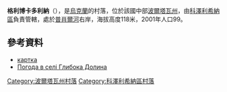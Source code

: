 {{coord|49|25|14|N|33|45|27|E|scale:100000_region:UA|display=title}}

'''格利博卡多利納'''（{{lang-uk|Глибока Долина}}），是[[烏克蘭|烏克蘭]]的村落，位於該國中部[[波爾塔瓦州|波爾塔瓦州]]，由[[科澤利希納區|科澤利希納區]]負責管轄，處於[[普肖爾河|普肖爾河]]右岸，海拔高度118米，2001年人口99。

==參考資料==
* [http://gska2.rada.gov.ua/pls/z7502/A005?rdat1=24.02.2009&rf7571=24773 картка]{{dead link|date=2018年3月 |bot=InternetArchiveBot |fix-attempted=yes }}
* [http://weather.in.ua/ua/poltavskaja/5150 Погода в селі Глибока Долина] {{Wayback|url=http://weather.in.ua/ua/poltavskaja/5150 |date=20111219194254 }}

{{DEFAULTSORT:Глибока Долина}}
[[Category:波爾塔瓦州村落|Category:波爾塔瓦州村落]]
[[Category:科澤利希納區村落|Category:科澤利希納區村落]]


{{Poltava-geo-stub}}